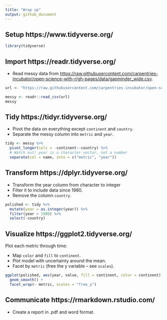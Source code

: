 ```yaml
---
title: "Wrap up"
output: github_document
---
```


## Setup https://www.tidyverse.org/

```r
library(tidyverse)
```

## Import https://readr.tidyverse.org/

* Read messy data from <https://raw.githubusercontent.com/carpentries-incubator/open-science-with-r/gh-pages/data/gapminder_wide.csv>.

```r
url <- "https://raw.githubusercontent.com/carpentries-incubator/open-science-with-r/gh-pages/data/gapminder_wide.csv"

messy <- readr::read_csv(url)
messy
```

## Tidy https://tidyr.tidyverse.org/

* Pivot the data on everything except `continent` and `country`.
* Separate the messy column into `metric` and `year`.

```r
tidy <- messy %>% 
  pivot_longer(cols = -continent:-country) %>% 
  # Watch out! year is a character vector, not a number
  separate(col = name, into = c("metric", "year"))
```



## Transform https://dplyr.tidyverse.org/

* Transform the year column from character to integer
* Filter it to include data since 1980.
* Remove the column `country`.

```r
polished <- tidy %>% 
  mutate(year = as.integer(year)) %>%
  filter(year > 1980) %>% 
  select(-country)
```

## Visualize https://ggplot2.tidyverse.org/

Plot each metric through time:

* Map `color` and `fill` to `continent`.
* Plot model with uncertainty around the mean.
* Facet by `metric` (free the y variable -- see `scales`).

```r
ggplot(polished, aes(year, value, fill = continent, color = continent)) +
  geom_smooth() +
  facet_wrap(~ metric, scales = "free_y")
```



## Communicate https://rmarkdown.rstudio.com/

* Create a report in .pdf and word format.

